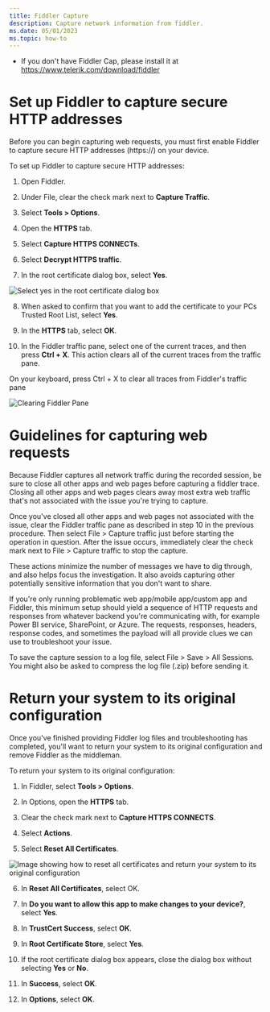 ```yaml
---
title: Fiddler Capture
description: Capture network information from fiddler.
ms.date: 05/01/2023
ms.topic: how-to
---
```

* If you don't have Fiddler Cap, please install it at https://www.telerik.com/download/fiddler

# Set up Fiddler to capture secure HTTP addresses
Before you can begin capturing web requests, you must first enable Fiddler to capture secure HTTP addresses (https://) on your device.

To set up Fiddler to capture secure HTTP addresses:

1. Open Fiddler.

2. Under File, clear the check mark next to **Capture Traffic**.

3. Select **Tools > Options**.

4. Open the **HTTPS** tab.

5. Select **Capture HTTPS CONNECTs**.

6. Select **Decrypt HTTPS traffic**.

7. In the root certificate dialog box, select **Yes**.

![Select yes in the root certificate dialog box](./media/fiddler/fiddler-root-certificate.png)

8. When asked to confirm that you want to add the certificate to your PCs Trusted Root List, select **Yes**.

9. In the **HTTPS** tab, select **OK**.

10. In the Fiddler traffic pane, select one of the current traces, and then press **Ctrl + X**. This action clears all of the current traces from the traffic pane.

On your keyboard, press Ctrl + X to clear all traces from Fiddler's traffic pane

![Clearing Fiddler Pane](./media/fiddler/clear-fiddler-pane.png)

# Guidelines for capturing web requests
Because Fiddler captures all network traffic during the recorded session, be sure to close all other apps and web pages before capturing a fiddler trace. Closing all other apps and web pages clears away most extra web traffic that's not associated with the issue you're trying to capture.

Once you've closed all other apps and web pages not associated with the issue, clear the Fiddler traffic pane as described in step 10 in the previous procedure. Then select File > Capture traffic just before starting the operation in question. After the issue occurs, immediately clear the check mark next to File > Capture traffic to stop the capture.

These actions minimize the number of messages we have to dig through, and also helps focus the investigation. It also avoids capturing other potentially sensitive information that you don't want to share.

If you're only running problematic web app/mobile app/custom app and Fiddler, this minimum setup should yield a sequence of HTTP requests and responses from whatever backend you're communicating with, for example Power BI service, SharePoint, or Azure. The requests, responses, headers, response codes, and sometimes the payload will all provide clues we can use to troubleshoot your issue.

To save the capture session to a log file, select File > Save > All Sessions. You might also be asked to compress the log file (.zip) before sending it.

# Return your system to its original configuration
Once you've finished providing Fiddler log files and troubleshooting has completed, you'll want to return your system to its original configuration and remove Fiddler as the middleman.

To return your system to its original configuration:

1. In Fiddler, select **Tools > Options**.

2. In Options, open the **HTTPS** tab.

3. Clear the check mark next to **Capture HTTPS CONNECTS**.

4. Select **Actions**.

5. Select **Reset All Certificates**.

![Image showing how to reset all certificates and return your system to its original configuration](./media/fiddler/reset-all-certificates.png)

6. In **Reset All Certificates**, select OK.

7. In **Do you want to allow this app to make changes to your device?**, select **Yes**.

8. In **TrustCert Success**, select **OK**.

9. In **Root Certificate Store**, select **Yes**.

10. If the root certificate dialog box appears, close the dialog box without selecting **Yes** or **No**.

11. In **Success**, select **OK**.

12. In **Options**, select **OK**.